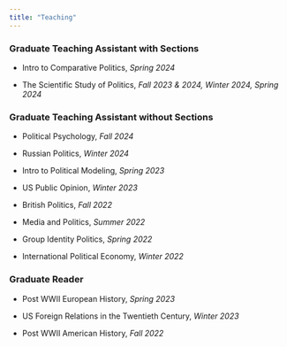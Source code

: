 ```yaml
---
title: "Teaching"
---
```


### **Graduate Teaching Assistant with Sections** 

-   Intro to Comparative Politics, *Spring 2024*

-   The Scientific Study of Politics, *Fall 2023 & 2024, Winter 2024, Spring 2024*

### **Graduate Teaching Assistant without Sections** 

-   Political Psychology, *Fall 2024*

-   Russian Politics, *Winter 2024*

-   Intro to Political Modeling, *Spring 2023*

-   US Public Opinion, *Winter 2023*

-   British Politics, *Fall 2022*

-   Media and Politics, *Summer 2022*

-   Group Identity Politics, *Spring 2022*

-   International Political Economy, *Winter 2022*

### **Graduate Reader** 

-   Post WWII European History, *Spring 2023*

-   US Foreign Relations in the Twentieth Century, *Winter 2023*

-   Post WWII American History, *Fall 2022*
